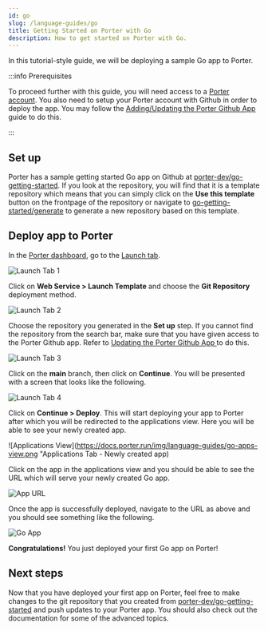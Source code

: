 ```yaml
---
id: go
slug: /language-guides/go
title: Getting Started on Porter with Go
description: How to get started on Porter with Go.
---
```


In this tutorial-style guide, we will be deploying a sample Go app to Porter.

:::info Prerequisites

To proceed further with this guide, you will need access to a [Porter account](https://dashboard.getporter.dev/register). You also need to setup your Porter account with Github in order to deploy the app. You may follow the [Adding/Updating the Porter Github App](/deploying-applications/deploying-from-github/adding-updating-gh-app#adding-the-porter-github-app) guide to do this.

:::

## Set up

Porter has a sample getting started Go app on Github at [porter-dev/go-getting-started](https://github.com/porter-dev/go-getting-started). If you look at the repository, you will find that it is a template repository which means that you can simply click on the **Use this template** button on the frontpage of the repository or navigate to [go-getting-started/generate](https://github.com/porter-dev/go-getting-started/generate) to generate a new repository based on this template.

## Deploy app to Porter

In the [Porter dashboard](https://dashboard.getporter.dev), go to the [Launch tab](https://dashboard.getporter.dev/launch).

![Launch Tab 1](https://docs.porter.run/img/language-guides/launch-tab-1.png "Launch Tab - Choose a template")

Click on **Web Service > Launch Template** and choose the **Git Repository** deployment method.

![Launch Tab 2](https://docs.porter.run/img/language-guides/launch-tab-2.png "Launch Tab - Choose deployment method")

Choose the repository you generated in the **Set up** step. If you cannot find the repository from the search bar, make sure that you have given access to the Porter Github app. Refer to [Updating the Porter Github App
](/deploying-applications/deploying-from-github/adding-updating-gh-app#updating-the-porter-github-app) to do this.

![Launch Tab 3](https://docs.porter.run/img/language-guides/go-launch-tab-3.png "Launch Tab - Choose git repository")

Click on the **main** branch, then click on **Continue**. You will be presented with a screen that looks like the following.

![Launch Tab 4](https://docs.porter.run/img/language-guides/go-launch-tab-4.png "Launch Tab - Deployment information")

Click on **Continue > Deploy**. This will start deploying your app to Porter after which you will be redirected to the applications view. Here you will be able to see your newly created app.

![Applications View](https://docs.porter.run/img/language-guides/go-apps-view.png "Applications Tab - Newly created app)

Click on the app in the applications view and you should be able to see the URL which will serve your newly created Go app.

![App URL](https://docs.porter.run/img/language-guides/go-app-url.png "Newly created app")

Once the app is successfully deployed, navigate to the URL as above and you should see something like the following.

![Go App](https://docs.porter.run/img/language-guides/go-app.png "Successfully deployed Go app")

**Congratulations!** You just deployed your first Go app on Porter!

## Next steps

Now that you have deployed your first app on Porter, feel free to make changes to the git repository that you created from [porter-dev/go-getting-started](https://github.com/porter-dev/go-getting-started) and push updates to your Porter app. You should also check out the documentation for some of the advanced topics.
